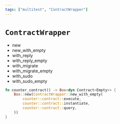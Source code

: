 ```yaml
---
tags: ["multitest", "ContractWrapper"]
---
```


# `ContractWrapper`

- new
- new_with_empty
- with_reply
- with_reply_empty
- with_migrate
- with_migrate_empty
- with_sudo
- with_sudo_empty

```rust
fn counter_contract() -> Box<dyn Contract<Empty>> {
    Box::new(ContractWrapper::new_with_empty(
        counter::contract::execute,
        counter::contract::instantiate,
        counter::contract::query,
    ))
}
```
